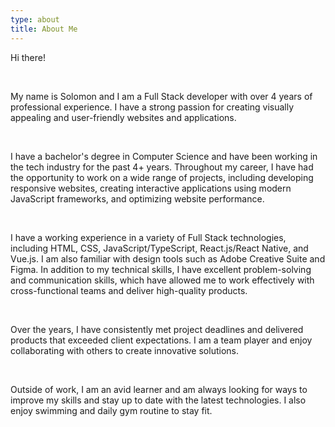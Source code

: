 ```yaml
---
type: about
title: About Me
---
```


Hi there!

<br />

My name is Solomon and I am a Full Stack developer with over 4 years of professional experience.
I have a strong passion for creating visually appealing and user-friendly websites and applications.

<br />

I have a bachelor's degree in Computer Science and have been working in the tech industry for the past 4+ years.
Throughout my career, I have had the opportunity to work on a wide range of projects, including developing
responsive websites, creating interactive applications using modern JavaScript frameworks, and optimizing website performance.

<br />

I have a working experience in a variety of Full Stack technologies, including HTML, CSS, JavaScript/TypeScript,
React.js/React Native, and Vue.js. I am also familiar with design tools such as Adobe Creative Suite
and Figma. In addition to my technical skills, I have excellent problem-solving
and communication skills, which have allowed me to work effectively with cross-functional
teams and deliver high-quality products.

<br />

Over the years, I have consistently met project deadlines and delivered products
that exceeded client expectations. I am a team player and enjoy collaborating with
others to create innovative solutions.

<br />

Outside of work, I am an avid learner and am always looking for ways to improve my
skills and stay up to date with the latest technologies. I also enjoy swimming and
daily gym routine to stay fit.
